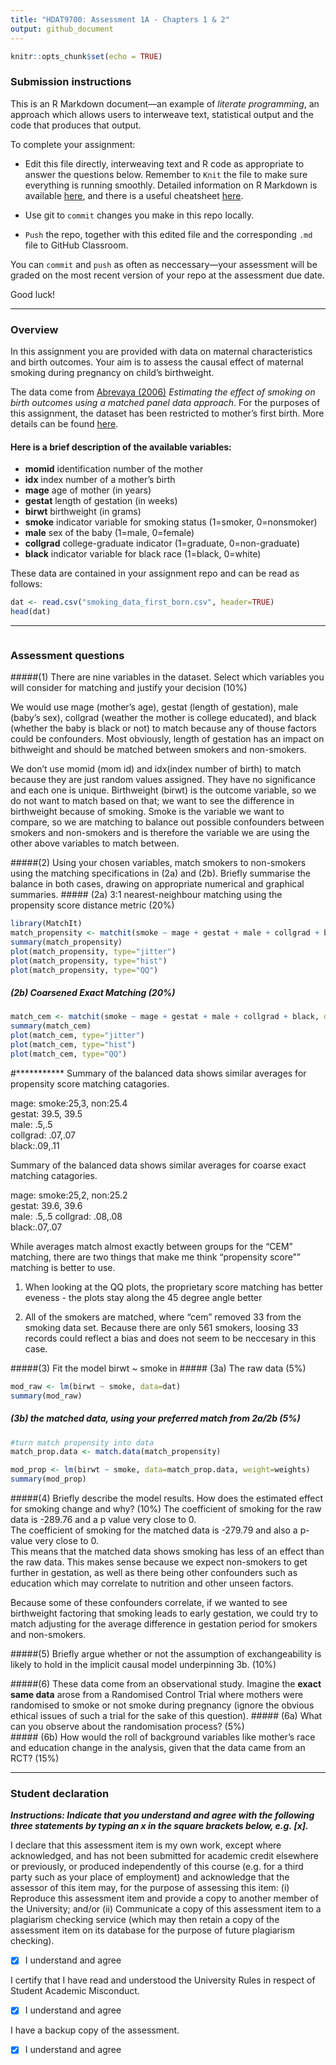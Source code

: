```yaml
---
title: "HDAT9700: Assessment 1A - Chapters 1 & 2"
output: github_document
---
```


```r
knitr::opts_chunk$set(echo = TRUE)

```

### Submission instructions
This is an R Markdown document---an example of *literate programming*, an approach which allows users to interweave text, statistical output and the code that produces that output. 

To complete your assignment:   

* Edit this file directly, interweaving text and R code as appropriate to answer the questions below. Remember to `Knit` the file to make sure everything is running smoothly. Detailed information on R Markdown is available [here](https://rmarkdown.rstudio.com/lesson-1.html), and there is a useful cheatsheet [here](https://www.rstudio.com/wp-content/uploads/2015/02/rmarkdown-cheatsheet.pdf).  

* Use git to `commit` changes you make in this repo locally.   

* `Push` the repo, together with this edited file and the corresponding `.md` file to GitHub Classroom.  

You can `commit` and `push` as often as neccessary---your assessment will be graded on the most recent version of your repo at the assessment due date. 

Good luck!


***

### Overview

In this assignment you are provided with data on maternal characteristics and birth outcomes. Your aim is to assess the causal effect of maternal smoking during pregnancy on child's birthweight. 

The data come from [Abrevaya (2006)](https://onlinelibrary.wiley.com/doi/abs/10.1002/jae.851) _Estimating the effect of smoking on birth outcomes using a matched panel data approach_. For the purposes of this assignment, the dataset has been restricted to mother's first birth. More details can be found [here](http://qed.econ.queensu.ca/jae/2006-v21.4/abrevaya/readme.ja.txt). 


#### Here is a brief description of the available variables:                                         
* **momid** identification number of the mother                                    
* **idx** index number of a mother's birth                              
* **mage** age of mother (in years)                                               
* **gestat** length of gestation (in weeks)                                         
* **birwt** birthweight (in grams)
* **smoke** indicator variable for smoking status (1=smoker, 0=nonsmoker)
* **male** sex of the baby (1=male, 0=female)
* **collgrad** college-graduate indicator (1=graduate, 0=non-graduate)
* **black** indicator variable for black race (1=black, 0=white)

These data are contained in your assignment repo and can be read as follows:

``` r
dat <- read.csv("smoking_data_first_born.csv", header=TRUE)
head(dat)
```

***
``` r


```

### Assessment questions 

#####(1) There are nine variables in the dataset. Select which variables you will consider for matching and justify your decision (10%)

We would use mage (mother's age), gestat (length of gestation), male (baby's sex), collgrad (weather the mother is college educated), and black (whether the baby is black or not) to match because any of thouse factors could be confounders. Most obviously, length of gestation has an impact on bithweight and should be matched between smokers and non-smokers. 
 
We don't use momid (mom id) and idx(index number of birth) to match because they are just random values assigned. They have no significance and each one is unique.
Birthweight (birwt) is the outcome variable, so we do not want to match based on that; we want to see the difference in birthweight because of smoking. Smoke is the variable we want to compare, so we are matching to balance out possible confounders between smokers and non-smokers and is therefore the variable we are using the other above variables to match between.

#####(2) Using your chosen variables, match smokers to non-smokers using the matching specifications in (2a) and (2b). Briefly summarise the balance in both cases, drawing on appropriate numerical and graphical summaries.
#####    (2a) 3:1 nearest-neighbour matching using the propensity score distance metric  (20%)
``` r
library(MatchIt)
match_propensity <- matchit(smoke ~ mage + gestat + male + collgrad + black, data=dat, method = "nearest", distance = "logit", ratio = 3)
summary(match_propensity)
plot(match_propensity, type="jitter")
plot(match_propensity, type="hist")
plot(match_propensity, type="QQ")

```


#####    (2b) Coarsened Exact Matching   (20%)  
``` r
match_cem <- matchit(smoke ~ mage + gestat + male + collgrad + black, data=dat, method = "cem")
summary(match_cem)
plot(match_cem, type="jitter")
plot(match_cem, type="hist")
plot(match_cem, type="QQ")

```

#***********
Summary of the balanced data shows similar averages for propensity score matching catagories.

mage: smoke:25,3, non:25.4  
gestat: 39.5, 39.5  
male: .5,.5  
collgrad: .07,.07  
black:.09,.11  


Summary of the balanced data shows similar averages for coarse exact matching catagories.

mage: smoke:25,2, non:25.2  
gestat: 39.6, 39.6  
male: .5,.5 
collgrad: .08,.08  
black:.07,.07  

While averages match almost exactly between groups for the "CEM" matching, there are two things that make me think "propensity score"" matching is better to use.

1) When looking at the QQ plots, the proprietary score matching has better eveness - the plots stay along the 45 degree angle better

2) All of the smokers are matched, where "cem" removed 33 from the smoking data set.
Because there are only 561 smokers, loosing 33 records could reflect a bias and does not seem to be neccesary in this case.

#####(3) Fit the model birwt ~ smoke in 
#####    (3a) The raw data   (5%)   
``` r
mod_raw <- lm(birwt ~ smoke, data=dat)
summary(mod_raw)

```

  

#####    (3b) the matched data, using your preferred match from 2a/2b    (5%)  
``` r
#turn match propensity into data
match_prop.data <- match.data(match_propensity)

mod_prop <- lm(birwt ~ smoke, data=match_prop.data, weight=weights)
summary(mod_prop)

```


#####(4) Briefly describe the model results. How does the estimated effect for smoking change and why? (10%)
The coefficient of smoking for the raw data is -289.76 and a p value very close to 0.  
The coefficient of smoking for the matched data is -279.79 and also a p-value very close to 0.  
This means that the matched data shows smoking has less of an effect than the raw data.
This makes sense because we expect non-smokers to get further in gestation, as well as there being other confounders such as education which may correlate to nutrition and other unseen factors.

Because some of these confounders correlate, if we wanted to see birthweight factoring that smoking leads to early gestation, we could try to match adjusting for the average difference in gestation period for smokers and non-smokers.

#####(5) Briefly argue whether or not the assumption of exchangeability is likely to hold in the implicit causal model underpinning 3b. (10%)

#####(6) These data come from an observational study. Imagine the **exact same data** arose from a Randomised Control Trial where mothers were randomised to smoke or not smoke during pregnancy (ignore the obvious ethical issues of such a trial for the sake of this question).
#####    (6a) What can you observe about the randomisation process? (5%)   
#####    (6b) How would the roll of background variables like mother's race and education change in the analysis, given that the data came from an RCT?  (15%)   

***

### Student declaration

**_Instructions: Indicate that you understand and agree with the following three statements by typing an x in the square brackets below, e.g. [x]._** 

I declare that this assessment item is my own work, except where acknowledged, and has not been submitted for academic credit elsewhere or previously, or produced independently of this course (e.g. for a third party such as your place of employment) and acknowledge that the assessor of this item may, for the purpose of assessing this item: (i) Reproduce this assessment item and provide a copy to another member of the University; and/or (ii) Communicate a copy of this assessment item to a plagiarism checking service (which may then retain a copy of the assessment item on its database for the purpose of future plagiarism checking).  

- [x] I understand and agree

I certify that I have read and understood the University Rules in respect of Student Academic Misconduct.  

- [x] I understand and agree

I have a backup copy of the assessment.  

- [x] I understand and agree

